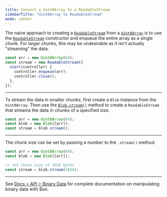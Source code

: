 ---
title: Convert a Uint8Array to a ReadableStream
sidebarTitle: "Uint8Array to ReadableStream"
mode: center
---

The naive approach to creating a [`ReadableStream`](https://developer.mozilla.org/en-US/docs/Web/API/ReadableStream) from a [`Uint8Array`](https://developer.mozilla.org/en-US/docs/Web/JavaScript/Reference/Global_Objects/Uint8Array) is to use the [`ReadableStream`](https://developer.mozilla.org/en-US/docs/Web/API/ReadableStream) constructor and enqueue the entire array as a single chunk. For larger chunks, this may be undesirable as it isn't actually "streaming" the data.

```ts
const arr = new Uint8Array(64);
const stream = new ReadableStream({
  start(controller) {
    controller.enqueue(arr);
    controller.close();
  },
});
```

---

To stream the data in smaller chunks, first create a `Blob` instance from the `Uint8Array`. Then use the [`Blob.stream()`](https://developer.mozilla.org/en-US/docs/Web/API/Blob/stream) method to create a `ReadableStream` that streams the data in chunks of a specified size.

```ts
const arr = new Uint8Array(64);
const blob = new Blob([arr]);
const stream = blob.stream();
```

---

The chunk size can be set by passing a number to the `.stream()` method.

```ts
const arr = new Uint8Array(64);
const blob = new Blob([arr]);

// set chunk size of 1024 bytes
const stream = blob.stream(1024);
```

---

See [Docs > API > Binary Data](https://bun.com/docs/api/binary-data#conversion) for complete documentation on manipulating binary data with Bun.
